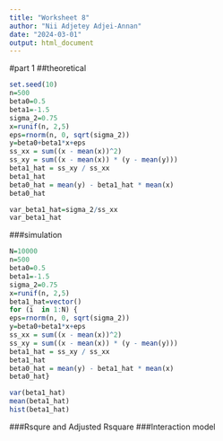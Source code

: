 ---
title: "Worksheet 8"
author: "Nii Adjetey Adjei-Annan"
date: "2024-03-01"
output: html_document
---

#part 1
##theoretical

```{r}
set.seed(10)
n=500
beta0=0.5
beta1=-1.5
sigma_2=0.75
x=runif(n, 2,5)
eps=rnorm(n, 0, sqrt(sigma_2))
y=beta0+beta1*x+eps
ss_xx = sum((x - mean(x))^2)
ss_xy = sum((x - mean(x)) * (y - mean(y)))
beta1_hat = ss_xy / ss_xx
beta1_hat
beta0_hat = mean(y) - beta1_hat * mean(x)
beta0_hat

var_beta1_hat=sigma_2/ss_xx
var_beta1_hat
```

###simulation

```{r}
N=10000
n=500
beta0=0.5
beta1=-1.5
sigma_2=0.75
x=runif(n, 2,5)
beta1_hat=vector()
for (i  in 1:N) {
eps=rnorm(n, 0, sqrt(sigma_2))
y=beta0+beta1*x+eps
ss_xx = sum((x - mean(x))^2)
ss_xy = sum((x - mean(x)) * (y - mean(y)))
beta1_hat = ss_xy / ss_xx
beta1_hat
beta0_hat = mean(y) - beta1_hat * mean(x)
beta0_hat}
```


```{r}
var(beta1_hat)
mean(beta1_hat)
hist(beta1_hat)
```

###Rsqure and Adjusted Rsquare
###Interaction model
